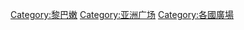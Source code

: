 {{Commons category}}

[[Category:黎巴嫩|Category:黎巴嫩]]
[[Category:亚洲广场|Category:亚洲广场]]
[[Category:各國廣場|Category:各國廣場]]